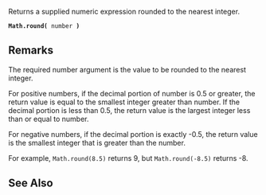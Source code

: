Returns a supplied numeric expression rounded to the nearest integer.

 '''Math.round(''' number ''')''' 
==Remarks==
The required number argument is the value to be rounded to the nearest integer.

For positive numbers, if the decimal portion of number is 0.5 or greater, the return value is equal to the smallest integer greater than number. If the decimal portion is less than 0.5, the return value is the largest integer less than or equal to number.

For negative numbers, if the decimal portion is exactly -0.5, the return value is the smallest integer that is greater than the number.

For example, <code>Math.round(8.5)</code> returns 9, but <code>Math.round(-8.5)</code> returns -8.


==See Also==

              
